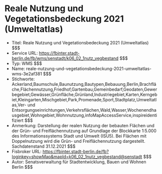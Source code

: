 # Reale Nutzung und Vegetationsbedeckung 2021 (Umweltatlas)
- Titel: Reale Nutzung und Vegetationsbedeckung 2021 (Umweltatlas) $$$
- Service URL: https://fbinter.stadt-berlin.de/fb/wms/senstadt/k06_02_1nutz_vegbestand $$$
- Typ: WMS $$$
- Name: reale-nutzung-und-vegetationsbedeckung-2021-umweltatlas-wms-3e2af381 $$$
- Stichworte: Ackerland,Baumschule,Baunutzung,Bautypen,Bebauung,Berlin,Brachfläche,Flächennutzung,Friedhof,Gartenbau,Gemeinbedarf,Geodaten,Gewerbegebiet,Gewässer,Grünfläche,Grünland,Industriegebiet,Karten,Kerngebiet,Kleingarten,Mischgebiet,Park,Promenade,Sport,Stadtplatz,Umweltatlas,Ver- und Entsorgungseinrichtungen,Verkehrsflächen,Wald,Wasser,Wochenendhausgebiet,Wohngebiet,Wohnnutzung,infoMapAccessService,inspireidentifiziert $$$
- Anmerkung: Darstellung der realen Nutzung der bebauten Flächen und der Grün- und Freiflächennutzung auf Grundlage der Blockkarte 1:5.000 des Informationssystems Stadt und Umwelt (ISU5). Bei Flächen mit Doppelnutzung wird die Grün- und Freiflächennutzung dargestellt. Sachdatenstand 31.12.2021 $$$
- Fisbroker URL: https://fbinter.stadt-berlin.de/fb?loginkey=showMap&mapId=k06_02_1nutz_vegbestand@senstadt $$$
- Autor: Senatsverwaltung für Stadtentwicklung, Bauen und Wohnen Berlin $$$
